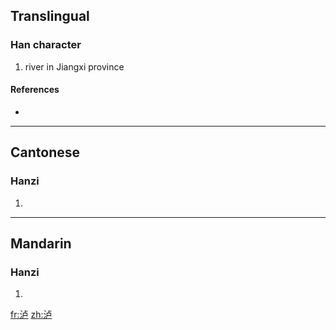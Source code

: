 {{also|瀘}}
==Translingual==

===Han character===
{{Han char|rn=85|rad=水|as=05|sn=8|four=|canj=水卜尸 (EYS)}}

# river in Jiangxi province

====References====
* {{Han ref|kx=0619.121|hdz=31583.070|uh=6CF8|ud=27896}}

----

==Cantonese==

===Hanzi===
{{yue-hanzi|jyut=|y=lou4|tra=瀘}}

# {{defn|Cantonese}}

----

==Mandarin==

===Hanzi===
{{cmn-hanzi|tra=瀘|pin=[[lú]] ([[lu2]]), [[luò]] ([[luo4]]), [[pō]] ([[po1]])|wg=lu<sup>2</sup>, lo<sup>4</sup>, p'o<sup>1</sup>}}

# {{defn|Mandarin}}

[[fr:泸]]
[[zh:泸]]